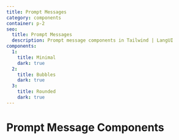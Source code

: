 ```yaml
---
title: Prompt Messages
category: components
container: p-2
seo:
  title: Prompt Messages
  description: Prompt message components in Tailwind | LangUI
components:
  1:
    title: Minimal
    dark: true
  2:
    title: Bubbles
    dark: true
  3:
    title: Rounded
    dark: true
---
```


# Prompt Message Components

<ComponentsList
  componentsData={componentsData}
  componentContainer={componentContainer}
/>

